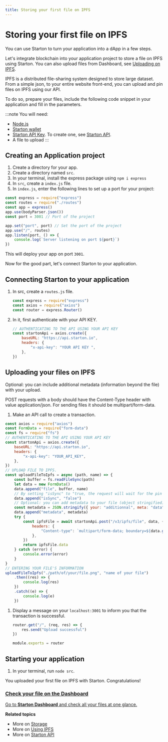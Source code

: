 ```yaml
---
title: Storing your first file on IPFS
---
```



# Storing your first file on IPFS

You can use Starton to turn your application into a dApp in a few steps.

Let's integrate blockchain into your application project to store a file on IPFS using Starton.
You can also upload files from Dashboard, see [Uploading on IPFS](/IPFS/uploading-on-ipfs.mdx).

IPFS is a distributed file-sharing system designed to store large dataset.
From a simple json, to your entire website front-end, you can upload and pin files on IPFS using our API.

To do so, prepare your files, include the following code snippet in your application and fill in the parameters.

:::note You will need:

-   [Node.js](https://nodejs.org/en/)
-   [Starton wallet](https://starton.io/)
-   [Starton API Key](https://starton.io/). To create one, see [Starton API](/Developer/API.md).
-   A file to upload
:::

## Creating an Application project

1. Create a directory for your app.
1. Create a directory named `src`.
1. In your terminal, install the express package using
   `npm i express`
1. In `src`, create a `index.js` file.
1. In `index.js`, enter the following lines to set up a port for your project:

```jsx showLineNumbers
const express = require("express")
const routes = require("./routes")
const app = express()
app.use(bodyParser.json())
const port = 3001 // Port of the project

app.set("port", port) // Set the port of the project
app.use("/", routes)
app.listen(port, () => {
	console.log(`Server listening on port ${port}`)
})
```

This will deploy your app on port `3001`.

Now for the good part, let's connect Starton to your application.

## Connecting Starton to your application

1. In src, create a `routes.js` file.

    ```jsx showLineNumbers
    const express = require("express")
    const axios = require("axios")
    const router = express.Router()
    ```

1. In it, first authenticate with your API KEY.

    ```jsx showLineNumbers
    // AUTHENTICATING TO THE API USING YOUR API KEY
    const startonApi = axios.create({
    	baseURL: "https://api.starton.io",
    	headers: {
    		"x-api-key": "YOUR API KEY ",
    	},
    })
    ```

## Uploading your files on IPFS

Optional: you can include additional metadata (information beyond the file) with your upload.

POST requests with a body should have the Content-Type header with value application/json.
For sending files it should be multipart/form-data.

1. Make an API call to create a transaction.

 ```jsx showLineNumbers
 const axios = require("axios")
 const FormData = require("form-data")
 const fs = require("fs")
 // AUTHENTICATING TO THE API USING YOUR API KEY
 const startonApi = axios.create({
     baseURL: "https://api.starton.io",
     headers: {
         "x-api-key": "YOUR_API_KEY",
     },
 })
 // UPLOAD FILE TO IPFS.
 const uploadFileToIpfs = async (path, name) => {
     const buffer = fs.readFileSync(path)
     let data = new FormData()
     data.append("file", buffer, name)
     // By setting "isSync" to "true, the request will wait for the pin before completing"
     data.append("isSync", "false")
     // Optional: you can add metadata to your file (object stringified)
     const metadata = JSON.stringify({ your: "additionnal", meta: "data" })
     data.append("metadata", metadata)
     try {
         const ipfsFile = await startonApi.post("/v3/ipfs/file", data, {
             headers: {
                 "Content-type": `multipart/form-data; boundary=${data.getBoundary()}`,
             },
         })
         return ipfsFile.data
     } catch (error) {
         console.error(error)
     }
 }
 // ENTERING YOUR FILE'S INFORMATION
 uploadFileToIpfs("./path/of/your/file.png", "name of your file")
     .then((res) => {
         console.log(res)
     })
     .catch((e) => {
         console.log(e)
     })
 ```

1. Display a message on your `localhost:3001` to inform you that the transaction is successful.

    ```jsx showLineNumbers
    router.get("/", (req, res) => {
    	res.send("Upload successful")
    })

    module.exports = router
    ```

## Starting your application

1. In your terminal, run `node src`.

You uploaded your first file on IPFS with Starton. Congratulations!

<div class="row-is-multiline">

<div class="col col--2" class="cards">
	<a class="button-card button-card--vertical" href="https://app.starton.io/projects">
		<h3>Check your file on the Dashboard</h3>
		<div class="button-card__inner">
			<p color="white">Go to <b>Starton Dashboard</b> and check all your files at one glance.</p>
		</div>
	</a>
</div>

</div>


**Related topics**

-   More on [Storage](/IPFS/understanding-IPFS.md)
-   More on [Using IPFS](/IPFS/uploading-on-ipfs.mdx)
-   More on [Starton API](/Developer/API.md)
